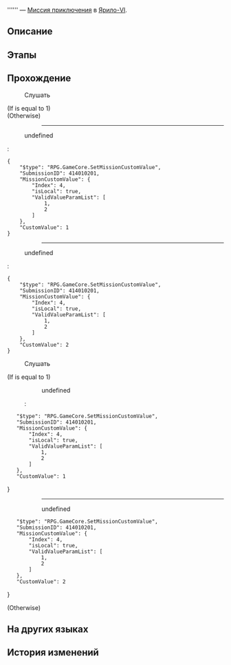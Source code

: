 {{Дополнить|Диалоги.}}
{{Миссия Инфобокс
|id              = 4140102
|Название        = 
|Изображение     = Миссия Освоения .png
|Тип             = Миссия приключения
|События         = 
|Глава           = 
|Условия         = Завершена [[Продолжение Освоения]] ''[[Рынок будущего II]]''
|Персонажи       = Инвестор; Мечтатель; Первопроходец; Старый учёный; Толпа; Управляющий
|СтартЛокация    = Столп творения
|Мир             = Ярило-VI
|Локации         = Столп творения
|Предыдущая      = 
|Следующая       = 
|Награды         = Shield (Item)*20; Кредиты*8 000
}}
'''''' — [[Миссия приключения]] в [[Ярило-VI]].

==Описание==
{{Описание|<!--официальное описание из Перекрёстка судеб-->}}

==Этапы==


==Прохождение==
{{Дополнить}}


:{{Диалог|?}} Слушать
;(If {{F|MissionCV-4140102-undefined}} is equal to 1)
;(Otherwise)
::----
<!--Unknown TalkSentence: 414020015-->
:{{Диалог|Стрелка}} undefined
:<!--Unknown TalkSentence: 414020017-->
:<pre>{
	"$type": "RPG.GameCore.SetMissionCustomValue",
	"SubmissionID": 414010201,
	"MissionCustomValue": {
		"Index": 4,
		"isLocal": true,
		"ValidValueParamList": [
			1,
			2
		]
	},
	"CustomValue": 1
}</pre>
::----
:{{Диалог|Выход}} undefined
:<!--Unknown TalkSentence: 414020019-->
:<pre>{
	"$type": "RPG.GameCore.SetMissionCustomValue",
	"SubmissionID": 414010201,
	"MissionCustomValue": {
		"Index": 4,
		"isLocal": true,
		"ValidValueParamList": [
			1,
			2
		]
	},
	"CustomValue": 2
}</pre>


:{{Диалог|?}} Слушать
;(If {{F|MissionCV-4140102-undefined}} is equal to 1)
:<!--Unknown TalkSentence: 414020015-->
::{{Диалог|Стрелка}} undefined
::<!--Unknown TalkSentence: 414020017-->
::<pre>{
	"$type": "RPG.GameCore.SetMissionCustomValue",
	"SubmissionID": 414010201,
	"MissionCustomValue": {
		"Index": 4,
		"isLocal": true,
		"ValidValueParamList": [
			1,
			2
		]
	},
	"CustomValue": 1
}</pre>
:::----
::{{Диалог|Выход}} undefined
::<!--Unknown TalkSentence: 414020019-->
::<pre>{
	"$type": "RPG.GameCore.SetMissionCustomValue",
	"SubmissionID": 414010201,
	"MissionCustomValue": {
		"Index": 4,
		"isLocal": true,
		"ValidValueParamList": [
			1,
			2
		]
	},
	"CustomValue": 2
}</pre>
;(Otherwise)
{{Диалог Конец}}

==На других языках==
{{На других языках
|en   = 
|zhs  = 
|zht  = 
|ja   = 
|ko   = 
|es   = 
|fr   = 
|ru   = 
|th   = 
|vi   = 
|de   = 
|id   = 
|pt   = 
}}

==История изменений==
{{История изменений|2.7}}
